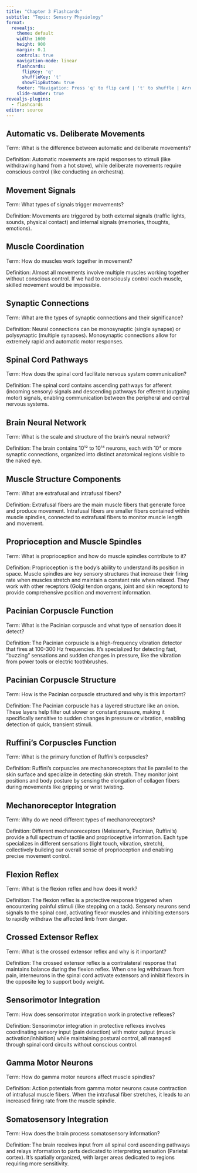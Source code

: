 ```yaml
---
title: "Chapter 3 Flashcards"
subtitle: "Topic: Sensory Physiology"
format:
  revealjs:
    theme: default
    width: 1600
    height: 900
    margin: 0.1
    controls: true
    navigation-mode: linear
    flashcards:
      flipKey: 'q'
      shuffleKey: 't'
      showFlipButton: true
    footer: "Navigation: Press 'q' to flip card | 't' to shuffle | Arrow keys for next/previous"
    slide-number: true
revealjs-plugins:
  - flashcards
editor: source
---
```


## Automatic vs. Deliberate Movements {.flashcard}

::: {.flashcard-front}
Term: What is the difference between automatic and deliberate movements?
:::

::: {.flashcard-back}
Definition: Automatic movements are rapid responses to stimuli (like withdrawing hand from a hot stove), while deliberate movements require conscious control (like conducting an orchestra).
:::

## Movement Signals {.flashcard}

::: {.flashcard-front}
Term: What types of signals trigger movements?
:::

::: {.flashcard-back}
Definition: Movements are triggered by both external signals (traffic lights, sounds, physical contact) and internal signals (memories, thoughts, emotions).
:::

## Muscle Coordination {.flashcard}

::: {.flashcard-front}
Term: How do muscles work together in movement?
:::

::: {.flashcard-back}
Definition: Almost all movements involve multiple muscles working together without conscious control. If we had to consciously control each muscle, skilled movement would be impossible.
:::

## Synaptic Connections {.flashcard}

::: {.flashcard-front}
Term: What are the types of synaptic connections and their significance?
:::

::: {.flashcard-back}
Definition: Neural connections can be monosynaptic (single synapse) or polysynaptic (multiple synapses). Monosynaptic connections allow for extremely rapid and automatic motor responses.
:::

## Spinal Cord Pathways {.flashcard}

::: {.flashcard-front}
Term: How does the spinal cord facilitate nervous system communication?
:::

::: {.flashcard-back}
Definition: The spinal cord contains ascending pathways for afferent (incoming sensory) signals and descending pathways for efferent (outgoing motor) signals, enabling communication between the peripheral and central nervous systems.
:::

## Brain Neural Network {.flashcard}

::: {.flashcard-front}
Term: What is the scale and structure of the brain's neural network?
:::

::: {.flashcard-back}
Definition: The brain contains 10¹² to 10¹⁴ neurons, each with 10⁴ or more synaptic connections, organized into distinct anatomical regions visible to the naked eye.
:::

## Muscle Structure Components {.flashcard}

::: {.flashcard-front}
Term: What are extrafusal and intrafusal fibers?
:::

::: {.flashcard-back}
Definition: Extrafusal fibers are the main muscle fibers that generate force and produce movement. Intrafusal fibers are smaller fibers contained within muscle spindles, connected to extrafusal fibers to monitor muscle length and movement.
:::

## Proprioception and Muscle Spindles {.flashcard}

::: {.flashcard-front}
Term: What is proprioception and how do muscle spindles contribute to it?
:::

::: {.flashcard-back}
Definition: Proprioception is the body's ability to understand its position in space. Muscle spindles are key sensory structures that increase their firing rate when muscles stretch and maintain a constant rate when relaxed. They work with other receptors (Golgi tendon organs, joint and skin receptors) to provide comprehensive position and movement information.
:::

## Pacinian Corpuscle Function {.flashcard}

::: {.flashcard-front}
Term: What is the Pacinian corpuscle and what type of sensation does it detect?
:::

::: {.flashcard-back}
Definition: The Pacinian corpuscle is a high-frequency vibration detector that fires at 100-300 Hz frequencies. It's specialized for detecting fast, "buzzing" sensations and sudden changes in pressure, like the vibration from power tools or electric toothbrushes.
:::

## Pacinian Corpuscle Structure {.flashcard}

::: {.flashcard-front}
Term: How is the Pacinian corpuscle structured and why is this important?
:::

::: {.flashcard-back}
Definition: The Pacinian corpuscle has a layered structure like an onion. These layers help filter out slower or constant pressure, making it specifically sensitive to sudden changes in pressure or vibration, enabling detection of quick, transient stimuli.
:::

## Ruffini's Corpuscles Function {.flashcard}

::: {.flashcard-front}
Term: What is the primary function of Ruffini's corpuscles?
:::

::: {.flashcard-back}
Definition: Ruffini's corpuscles are mechanoreceptors that lie parallel to the skin surface and specialize in detecting skin stretch. They monitor joint positions and body posture by sensing the elongation of collagen fibers during movements like gripping or wrist twisting.
:::

## Mechanoreceptor Integration {.flashcard}

::: {.flashcard-front}
Term: Why do we need different types of mechanoreceptors?
:::

::: {.flashcard-back}
Definition: Different mechanoreceptors (Meissner's, Pacinian, Ruffini's) provide a full spectrum of tactile and proprioceptive information. Each type specializes in different sensations (light touch, vibration, stretch), collectively building our overall sense of proprioception and enabling precise movement control.
:::

## Flexion Reflex {.flashcard}

::: {.flashcard-front}
Term: What is the flexion reflex and how does it work?
:::

::: {.flashcard-back}
Definition: The flexion reflex is a protective response triggered when encountering painful stimuli (like stepping on a tack). Sensory neurons send signals to the spinal cord, activating flexor muscles and inhibiting extensors to rapidly withdraw the affected limb from danger.
:::

## Crossed Extensor Reflex {.flashcard}

::: {.flashcard-front}
Term: What is the crossed extensor reflex and why is it important?
:::

::: {.flashcard-back}
Definition: The crossed extensor reflex is a contralateral response that maintains balance during the flexion reflex. When one leg withdraws from pain, interneurons in the spinal cord activate extensors and inhibit flexors in the opposite leg to support body weight.
:::

## Sensorimotor Integration {.flashcard}

::: {.flashcard-front}
Term: How does sensorimotor integration work in protective reflexes?
:::

::: {.flashcard-back}
Definition: Sensorimotor integration in protective reflexes involves coordinating sensory input (pain detection) with motor output (muscle activation/inhibition) while maintaining postural control, all managed through spinal cord circuits without conscious control.
:::

## Gamma Motor Neurons {.flashcard}

::: {.flashcard-front}
Term: How do gamma motor neurons affect muscle spindles?
:::

::: {.flashcard-back}
Definition: Action potentials from gamma motor neurons cause contraction of intrafusal muscle fibers. When the intrafusal fiber stretches, it leads to an increased firing rate from the muscle spindle.
:::

## Somatosensory Integration {.flashcard}

::: {.flashcard-front}
Term: How does the brain process somatosensory information?
:::

::: {.flashcard-back}
Definition: The brain receives input from all spinal cord ascending pathways and relays information to parts dedicated to interpreting sensation (Parietal cortex). It's spatially organized, with larger areas dedicated to regions requiring more sensitivity.
:::
